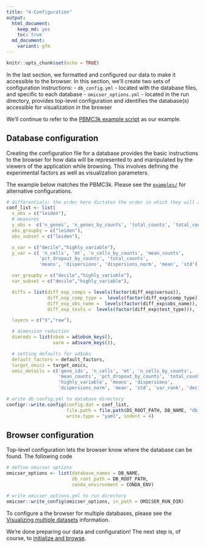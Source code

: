 ```yaml
---
title: "4-Configuration"
output:
  html_document: 
    keep_md: yes
    toc: true
  md_document:
    variant: gfm
---
```


```r
knitr::opts_chunk$set(echo = TRUE)
```

In the last section, we formatted and configured our data to make it accessible to the browser.
In this section, we'll create two sets of configuration instructions:
- `db_config.yml` - located with the database files, and specific to each database
- `omicser_options.yml` - located in the run directory, provides top-level configuration and identifies the database(s) accessible for visualization in the browser

We'll continue to refer to the [PBMC3k example script](https://github.com/ndcn/omicser/blob/main/examples/browse_pbmc3k.R)
as our example.

## Database configuration

Creating the configuration file for a database provides the basic instructions 
to the browser for how data will be represented to and manipulated 
by the viewers of the application while browsing.
This involves defining the experimental factors as well as visualization parameters.

The example below matches the PBMC3k.
Please see the [`examples/`](https://github.com/ndcn/omicser/tree/main/examples) for alternative configurations.

``` r
# differentials: the order here dictates the order in which they will appear in the browser
conf_list <- list(
  x_obs = c("leiden"),
  # measures
  y_obs =  c('n_genes', 'n_genes_by_counts', 'total_counts', 'total_counts_mt', 'pct_counts_mt'),
  obs_groupby = c("leiden"),
  obs_subset = c("leiden"),

  x_var = c("decile","highly_variable"),
  y_var = c( 'n_cells', 'mt', 'n_cells_by_counts', 'mean_counts',
            'pct_dropout_by_counts', 'total_counts',
            'means', 'dispersions', 'dispersions_norm', 'mean', 'std'),

  var_groupby = c("decile","highly_variable"),
  var_subset = c("decile","highly_variable"),

  diffs = list(diff_exp_comps = levels(factor(diff_exp$versus)),
               diff_exp_comp_type =  levels(factor(diff_exp$comp_type)), #i don't think we need this
               diff_exp_obs_name =  levels(factor(diff_exp$obs_name)),
               diff_exp_tests =  levels(factor(diff_exp$test_type))),

  layers = c("X","raw"),

  # dimension reduction
  dimreds = list(obsm = ad$obsm_keys(),
                 varm = ad$varm_keys()),

  # setting defaults for ad$obs 
  default_factors = default_factors,
  target_omics = target_omics,
  omic_details = c('gene_ids', 'n_cells', 'mt', 'n_cells_by_counts',
                   'mean_counts', 'pct_dropout_by_counts', 'total_counts',
                   'highly_variable', 'means', 'dispersions',
                   'dispersions_norm', 'mean', 'std', 'var_rank', 'decile')))

# write db_config.yml to database directory
configr::write.config(config.dat = conf_list, 
                      file.path = file.path(DS_ROOT_PATH, DB_NAME, "db_config.yml"),
                      write.type = "yaml", indent = 4)
```

## Browser configuration

Top-level configuration lets the browser know where the database can be found.
The following code 

```r
# define omicser options
omicser_options <- list(database_names = DB_NAME,
                        db_root_path = DB_ROOT_PATH,
                        conda_environment = CONDA_ENV)

# write omicser_options.yml to run directory
omicser::write_config(omicser_options, in_path = OMICSER_RUN_DIR)
```

To configure a the browser for multiple databases,
please see the [Visualizing multiple datasets](multiple_databases.md) information.

We're done preparing our data and configuration!
The next step is, of course, to [initialize and browse](05-browsing.md).
